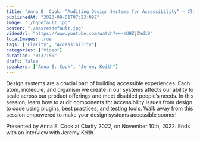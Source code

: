 ```yaml
---
title: "Anna E. Cook: “Auditing Design Systems for Accessibility” — Clarity 2022"
publishedAt: "2023-08-01T07:23:09Z"
image: "./hqdefault.jpg"
poster: "./maxresdefault.jpg"
videoUrl: "https://www.youtube.com/watch?v=-sUHZjOWd10"
localImages: true
tags: ["Clarity", "Accessibility"]
categories: ["Video"]
duration: "0:37:50"
draft: false
speakers: ["Anna E. Cook", "Jeremy Keith"]
---
```


Design systems are a crucial part of building accessible experiences. Each atom, molecule, and organism we create in our systems affects our ability to scale across our product offerings and meet disabled people’s needs. In this session, learn how to audit components for accessibility issues from design to code using plugins, best practices, and testing tools. Walk away from this session empowered to make your design systems accessible sooner!

Presented by Anna E. Cook at Clarity 2022, on November 10th, 2022. Ends with an interview with Jeremy Keith.
